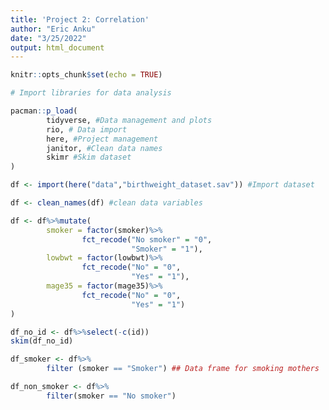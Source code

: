 ```yaml
---
title: 'Project 2: Correlation'
author: "Eric Anku"
date: "3/25/2022"
output: html_document
---
```


```r
knitr::opts_chunk$set(echo = TRUE)
```


```r
# Import libraries for data analysis

pacman::p_load(
        tidyverse, #Data management and plots
        rio, # Data import
        here, #Project management
        janitor, #Clean data names
        skimr #Skim dataset
)
```

```r
df <- import(here("data","birthweight_dataset.sav")) #Import dataset
```


```r
df <- clean_names(df) #clean data variables
```


```r
df <- df%>%mutate(
        smoker = factor(smoker)%>%
                fct_recode("No smoker" = "0",
                           "Smoker" = "1"),
        lowbwt = factor(lowbwt)%>%
                fct_recode("No" = "0",
                           "Yes" = "1"),
        mage35 = factor(mage35)%>%
                fct_recode("No" = "0",
                           "Yes" = "1")
)
```

```r
df_no_id <- df%>%select(-c(id))
skim(df_no_id)
```



```r
df_smoker <- df%>%
        filter (smoker == "Smoker") ## Data frame for smoking mothers
```



```r
df_non_smoker <- df%>%
        filter(smoker == "No smoker")
```















